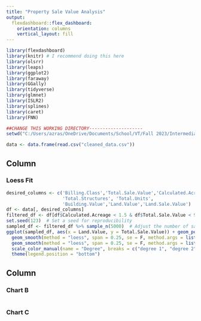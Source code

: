 ---
title: "Property Sale Value Analysis"
output: 
  flexdashboard::flex_dashboard:
    orientation: columns
    vertical_layout: fill
---

```{r setup, include=FALSE}
library(flexdashboard)
library(knitr) # I recommend doing this here
library(olsrr)
library(leaps)
library(ggplot2)
library(faraway)
library(GGally)
library(tidyverse)
library(glmnet)
library(ISLR2)
library(splines)
library(caret)
library(FNN)
```

```{r}
##CHANGE THIS WORKING DIRECTORY--------------------
setwd("C:/Users/azras/OneDrive/Documents/School/VT/Fall 2023/Intermediate Data and ML - CMDA 4654/Project 1")
```

```{r}
data <- data.frame(read.csv("cleaned_data.csv"))
```
Column {data-width=650}
-----------------------------------------------------------------------

### Loess Fit

```{r}
desired_columns <- c('Billing.Class','Total.Sale.Value','Calculated.Acreage',
                     'Total.Structures', 'Total.Units',
                     'Building.Value','Land.Value','Land.Sale.Value')
df <- data[, desired_columns]
filtered_df <- df[df$Calculated.Acreage < 1.5 & df$Total.Sale.Value < 900000,]
set.seed(123)  # Set a seed for reproducibility
sampled_df <- filtered_df %>% sample_n(5000)  # Adjust the number of sampled points as needed
ggplot(sampled_df, aes(x = Land.Value, y = Total.Sale.Value)) + geom_point() +
  geom_smooth(method = "loess", span = 0.25, se = F, method.args = list(degree = 1), aes(color = "degree 1")) + 
  geom_smooth(method = "loess", span = 0.25, se = F, method.args = list(degree = 2), aes(color = "degree 2")) + 
  scale_color_manual(name = "Degree", breaks = c("degree 1", "degree 2"), values = c("red", "blue")) +
  theme(legend.position = "bottom")
```

Column {data-width=350}
-----------------------------------------------------------------------

### Chart B

```{r}

```

### Chart C

```{r}

```

